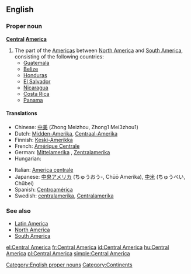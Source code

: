 ==English==
{{wikipedia}}

===Proper noun===
'''[[Central]] [[America]]'''

# The part of the [[Americas]] between [[North America]] and [[South America]], consisting of the following countries:
#*[[Guatemala]]
#*[[Belize]]
#*[[Honduras]]
#*[[El Salvador]]
#*[[Nicaragua]]
#*[[Costa Rica]]
#*[[Panama]]

====Translations====
{{trans-top|the part of the Americas between North America and South America}}
*Chinese: [[中美]] (Zhong Meizhou, Zhong1 Mei3zhou1)
*Dutch: [[Midden-Amerika]], [[Centraal-Amerika]]
*Finnish: [[Keski-Amerikka]]
*French: [[Amérique Centrale]] {{f}}
*German: [[Mittelamerika]] {{n}}, [[Zentralamerika]] {{n}}
* Hungarian: {{t|hu|Közép-Amerika}}
{{trans-mid}}
*Italian: [[America centrale]] {{f}}
*Japanese: [[中央アメリカ]] (ちゅうおう-, Chūō Amerika), [[中米]] (ちゅうべい, Chūbei)
*Spanish: [[Centroamérica]]
*Swedish: [[centralamerika]], [[Centralamerika]] {{n}}
{{trans-bottom}}

===See also===
* [[Latin America]]
* [[North America]]
* [[South America]]

[[Category:English proper nouns]]
[[Category:Continents]]

[[el:Central America]]
[[fr:Central America]]
[[id:Central America]]
[[hu:Central America]]
[[pl:Central America]]
[[simple:Central America]]